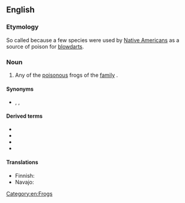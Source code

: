 ==English==

===Etymology===
So called because a few species were used by [[Native American]]s as a source of poison for [[blowdart]]s.

===Noun===
{{wikipedia}}
{{en-noun}}

# Any of the [[poisonous]] frogs of the [[family]] {{taxlink|Dendrobatidae|family}}.

====Synonyms====
* {{sense|frog in Dendrobatidae}} {{l|en|poison arrow frog}}, {{vern|dart frog}}, {{vern|poison frog}}

====Derived terms====
* {{vern|green and black poison-dart frog}}
* {{vern|imitator poison-dart frog}}
* {{vern|strawberry poison-dart frog}}
* {{vern|yellow poison-dart}}

====Translations====
{{trans-top|frog of the family Dendrobatidae}}
* Finnish: {{t|fi|nuolimyrkkysammakko}}
* Navajo: {{t|nv|Shádiʼááhdę́ę́ʼ chʼał kʼaasdáhígíí}}
{{trans-mid}}
{{trans-bottom}}

[[Category:en:Frogs]]